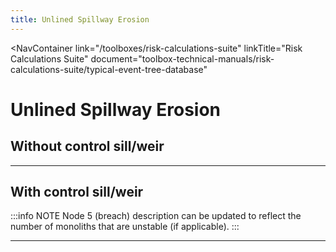 ```yaml
---
title: Unlined Spillway Erosion
---
```



<NavContainer
  link="/toolboxes/risk-calculations-suite"
  linkTitle="Risk Calculations Suite"
  document="toolbox-technical-manuals/risk-calculations-suite/typical-event-tree-database"
></NavContainer>

# Unlined Spillway Erosion

## Without control sill/weir

<FigureNoRef 
    src="/figures/toolbox-technical-manuals/risk-calculations-suite/typical-event-tree-database/v1.3/Unlined-Spillway-Erosion-1.png" 
    alt="Unlined Spillway Erosion event tree" />

---

## With control sill/weir

<FigureNoRef 
    src="/figures/toolbox-technical-manuals/risk-calculations-suite/typical-event-tree-database/v1.3/Unlined-Spillway-Erosion-2.png" 
    alt="Unlined Spillway Erosion event tree" />

:::info NOTE
Node 5 (breach) description can be updated to reflect the number of monoliths that are unstable (if applicable).
:::

---
